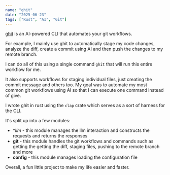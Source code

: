 ```yaml
---
name: "ghit"
date: "2025-06-23"
tags: ["Rust", "AI", "Git"]
---
```


[ghit](https://github.com/evisdrenova/ghit) is an AI-powered CLI that automates your git workflows.

For example, I mainly use ghit to automatically stage my code changes, analyze the diff, create a commit using AI and then push the changes to my remote branch.

I can do all of this using a single command `ghit` that will run this entire workflow for me.

It also supports workflows for staging individual files, just creating the commit message and others too. My goal was to automate my most common git workflows using AI so that I can execute one command instead of give.

I wrote ghit in rust using the `clap` crate which serves as a sort of harness for the CLI.

It's split up into a few modules:

- \*_llm_ - this module manages the llm interaction and constructs the requests and returns the responses
- **git** - this module handles the git workflows and commands such as getting the getting the diff, staging files, pushing to the remote branch and more
- **config** - this module manages loading the configuration file

Overall, a fun little project to make my life easier and faster.
